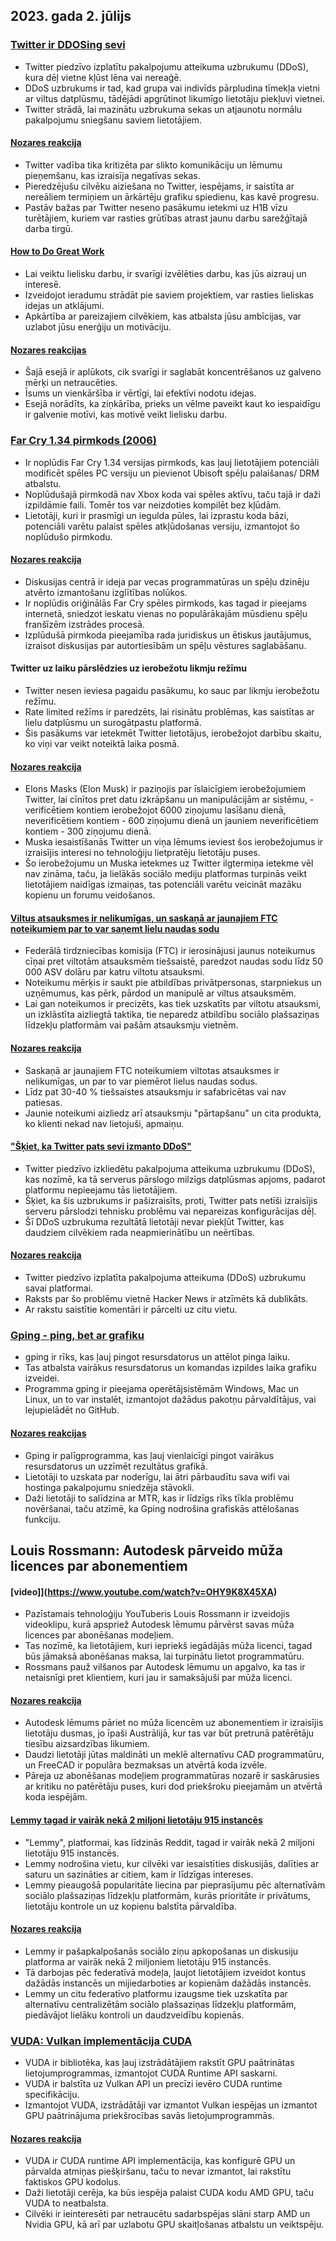 

<CallToAction />

<Steps>

## 2023. gada 2. jūlijs

### [Twitter ir DDOSing sevi](https://sfba.social/@sysop408/110639435788921057)

- Twitter piedzīvo izplatītu pakalpojumu atteikuma uzbrukumu (DDoS), kura dēļ vietne kļūst lēna vai nereaģē.
- DDoS uzbrukums ir tad, kad grupa vai indivīds pārpludina tīmekļa vietni ar viltus datplūsmu, tādējādi apgrūtinot likumīgo lietotāju piekļuvi vietnei.
- Twitter strādā, lai mazinātu uzbrukuma sekas un atjaunotu normālu pakalpojumu sniegšanu saviem lietotājiem.

#### [Nozares reakcija](http://news.ycombinator.com/item?id=36553236)

- Twitter vadība tika kritizēta par slikto komunikāciju un lēmumu pieņemšanu, kas izraisīja negatīvas sekas.
- Pieredzējušu cilvēku aiziešana no Twitter, iespējams, ir saistīta ar nereāliem termiņiem un ārkārtēju grafiku spiedienu, kas kavē progresu.
- Pastāv bažas par Twitter neseno pasākumu ietekmi uz H1B vīzu turētājiem, kuriem var rasties grūtības atrast jaunu darbu sarežģītajā darba tirgū.

#### [How to Do Great Work](http://paulgraham.com/greatwork.html)

- Lai veiktu lielisku darbu, ir svarīgi izvēlēties darbu, kas jūs aizrauj un interesē.
- Izveidojot ieradumu strādāt pie saviem projektiem, var rasties lieliskas idejas un atklājumi.
- Apkārtība ar pareizajiem cilvēkiem, kas atbalsta jūsu ambīcijas, var uzlabot jūsu enerģiju un motivāciju.

#### [Nozares reakcijas](http://news.ycombinator.com/item?id=36550615)

- Šajā esejā ir aplūkots, cik svarīgi ir saglabāt koncentrēšanos uz galveno mērķi un netraucēties.
- Īsums un vienkāršība ir vērtīgi, lai efektīvi nodotu idejas.
- Esejā norādīts, ka ziņkārība, prieks un vēlme paveikt kaut ko iespaidīgu ir galvenie motīvi, kas motivē veikt lielisku darbu.

### [Far Cry 1.34 pirmkods (2006)](https://archive.org/details/far-cry-1.34-complete)

- Ir noplūdis Far Cry 1.34 versijas pirmkods, kas ļauj lietotājiem potenciāli modificēt spēles PC versiju un pievienot Ubisoft spēļu palaišanas/ DRM atbalstu.
- Noplūdušajā pirmkodā nav Xbox koda vai spēles aktīvu, taču tajā ir daži izpildāmie faili. Tomēr tos var neizdoties kompilēt bez kļūdām.
- Lietotāji, kuri ir prasmīgi un iegulda pūles, lai izprastu koda bāzi, potenciāli varētu palaist spēles atkļūdošanas versiju, izmantojot šo noplūdušo pirmkodu.

#### [Nozares reakcija](http://news.ycombinator.com/item?id=36547801)

- Diskusijas centrā ir ideja par vecas programmatūras un spēļu dzinēju atvērto izmantošanu izglītības nolūkos.
- Ir noplūdis oriģinālās Far Cry spēles pirmkods, kas tagad ir pieejams internetā, sniedzot ieskatu vienas no populārākajām mūsdienu spēļu franšīzēm izstrādes procesā.
- Izplūdušā pirmkoda pieejamība rada juridiskus un ētiskus jautājumus, izraisot diskusijas par autortiesībām un spēļu vēstures saglabāšanu.

#### Twitter uz laiku pārslēdzies uz ierobežotu likmju režīmu

- Twitter nesen ieviesa pagaidu pasākumu, ko sauc par likmju ierobežotu režīmu.
- Rate limited režīms ir paredzēts, lai risinātu problēmas, kas saistītas ar lielu datplūsmu un surogātpastu platformā.
- Šis pasākums var ietekmēt Twitter lietotājus, ierobežojot darbību skaitu, ko viņi var veikt noteiktā laika posmā.

#### [Nozares reakcija](http://news.ycombinator.com/item?id=36552324)

- Elons Masks (Elon Musk) ir paziņojis par īslaicīgiem ierobežojumiem Twitter, lai cīnītos pret datu izkrāpšanu un manipulācijām ar sistēmu, - verificētiem kontiem ierobežojot 6000 ziņojumu lasīšanu dienā, neverificētiem kontiem - 600 ziņojumu dienā un jauniem neverificētiem kontiem - 300 ziņojumu dienā.
- Muska iesaistīšanās Twitter un viņa lēmums ieviest šos ierobežojumus ir izraisījis interesi no tehnoloģiju lietpratēju lietotāju puses.
- Šo ierobežojumu un Muska ietekmes uz Twitter ilgtermiņa ietekme vēl nav zināma, taču, ja lielākās sociālo mediju platformas turpinās veikt lietotājiem naidīgas izmaiņas, tas potenciāli varētu veicināt mazāku kopienu un forumu veidošanos.

#### [Viltus atsauksmes ir nelikumīgas, un saskaņā ar jaunajiem FTC noteikumiem par to var saņemt lielu naudas sodu](https://www.washingtonpost.com/technology/2023/06/30/fake-reviews-online-ftc/)

- Federālā tirdzniecības komisija (FTC) ir ierosinājusi jaunus noteikumus cīņai pret viltotām atsauksmēm tiešsaistē, paredzot naudas sodu līdz 50 000 ASV dolāru par katru viltotu atsauksmi.
- Noteikumu mērķis ir saukt pie atbildības privātpersonas, starpniekus un uzņēmumus, kas pērk, pārdod un manipulē ar viltus atsauksmēm.
- Lai gan noteikumos ir precizēts, kas tiek uzskatīts par viltotu atsauksmi, un izklāstīta aizliegtā taktika, tie neparedz atbildību sociālo plašsaziņas līdzekļu platformām vai pašām atsauksmju vietnēm.

#### [Nozares reakcija](http://news.ycombinator.com/item?id=36556228)

- Saskaņā ar jaunajiem FTC noteikumiem viltotas atsauksmes ir nelikumīgas, un par to var piemērot lielus naudas sodus.
- Līdz pat 30-40 % tiešsaistes atsauksmju ir safabricētas vai nav patiesas.
- Jaunie noteikumi aizliedz arī atsauksmju "pārtapšanu" un cita produkta, ko klienti nekad nav lietojuši, apmaiņu.

#### ["Šķiet, ka Twitter pats sevi izmanto DDoS"](https://sfba.social/@sysop408/110639474671754723)

- Twitter piedzīvo izkliedētu pakalpojuma atteikuma uzbrukumu (DDoS), kas nozīmē, ka tā serverus pārslogo milzīgs datplūsmas apjoms, padarot platformu nepieejamu tās lietotājiem.
- Šķiet, ka šis uzbrukums ir pašizraisīts, proti, Twitter pats netīši izraisījis serveru pārslodzi tehnisku problēmu vai nepareizas konfigurācijas dēļ.
- Šī DDoS uzbrukuma rezultātā lietotāji nevar piekļūt Twitter, kas daudziem cilvēkiem rada neapmierinātību un neērtības.

#### [Nozares reakcija](http://news.ycombinator.com/item?id=36553762)

- Twitter piedzīvo izplatīta pakalpojuma atteikuma (DDoS) uzbrukumu savai platformai.
- Raksts par šo problēmu vietnē Hacker News ir atzīmēts kā dublikāts.
- Ar rakstu saistītie komentāri ir pārcelti uz citu vietu.

### [Gping - ping, bet ar grafiku](https://github.com/orf/gping)

- gping ir rīks, kas ļauj pingot resursdatorus un attēlot pinga laiku.
- Tas atbalsta vairākus resursdatorus un komandas izpildes laika grafiku izveidei.
- Programma gping ir pieejama operētājsistēmām Windows, Mac un Linux, un to var instalēt, izmantojot dažādus pakotņu pārvaldītājus, vai lejupielādēt no GitHub.

#### [Nozares reakcijas](http://news.ycombinator.com/item?id=36548676)

- Gping ir palīgprogramma, kas ļauj vienlaicīgi pingot vairākus resursdatorus un uzzīmēt rezultātus grafikā.
- Lietotāji to uzskata par noderīgu, lai ātri pārbaudītu sava wifi vai hostinga pakalpojumu sniedzēja stāvokli.
- Daži lietotāji to salīdzina ar MTR, kas ir līdzīgs rīks tīkla problēmu novēršanai, taču atzīmē, ka Gping nodrošina grafiskās attēlošanas funkciju.

## Louis Rossmann: Autodesk pārveido mūža licences par abonementiem

#### [video]](https://www.youtube.com/watch?v=OHY9K8X45XA)

- Pazīstamais tehnoloģiju YouTuberis Louis Rossmann ir izveidojis videoklipu, kurā apspriež Autodesk lēmumu pārvērst savas mūža licences par abonēšanas modeļiem.
- Tas nozīmē, ka lietotājiem, kuri iepriekš iegādājās mūža licenci, tagad būs jāmaksā abonēšanas maksa, lai turpinātu lietot programmatūru.
- Rossmans pauž vilšanos par Autodesk lēmumu un apgalvo, ka tas ir netaisnīgi pret klientiem, kuri jau ir samaksājuši par mūža licenci.

#### [Nozares reakcija](http://news.ycombinator.com/item?id=36547864)

- Autodesk lēmums pāriet no mūža licencēm uz abonementiem ir izraisījis lietotāju dusmas, jo īpaši Austrālijā, kur tas var būt pretrunā patērētāju tiesību aizsardzības likumiem.
- Daudzi lietotāji jūtas maldināti un meklē alternatīvu CAD programmatūru, un FreeCAD ir populāra bezmaksas un atvērtā koda izvēle.
- Pāreja uz abonēšanas modeļiem programmatūras nozarē ir saskārusies ar kritiku no patērētāju puses, kuri dod priekšroku pieejamām un atvērtā koda iespējām.

#### [Lemmy tagad ir vairāk nekā 2 miljoni lietotāju 915 instancēs](https://lemmymap.feddit.de)

- "Lemmy", platformai, kas līdzinās Reddit, tagad ir vairāk nekā 2 miljoni lietotāju 915 instancēs.
- Lemmy nodrošina vietu, kur cilvēki var iesaistīties diskusijās, dalīties ar saturu un sazināties ar citiem, kam ir līdzīgas intereses.
- Lemmy pieaugošā popularitāte liecina par pieprasījumu pēc alternatīvām sociālo plašsaziņas līdzekļu platformām, kurās prioritāte ir privātums, lietotāju kontrole un uz kopienu balstīta pārvaldība.

#### [Nozares reakcija](http://news.ycombinator.com/item?id=36546425)

- Lemmy ir pašapkalpošanās sociālo ziņu apkopošanas un diskusiju platforma ar vairāk nekā 2 miljoniem lietotāju 915 instancēs.
- Tā darbojas pēc federatīvā modeļa, ļaujot lietotājiem izveidot kontus dažādās instancēs un mijiedarboties ar kopienām dažādās instancēs.
- Lemmy un citu federatīvo platformu izaugsme tiek uzskatīta par alternatīvu centralizētām sociālo plašsaziņas līdzekļu platformām, piedāvājot lielāku kontroli un daudzveidību kopienās.

### [VUDA: Vulkan implementācija CUDA](https://github.com/jgbit/vuda)

- VUDA ir bibliotēka, kas ļauj izstrādātājiem rakstīt GPU paātrinātas lietojumprogrammas, izmantojot CUDA Runtime API saskarni.
- VUDA ir balstīta uz Vulkan API un precīzi ievēro CUDA runtime specifikāciju.
- Izmantojot VUDA, izstrādātāji var izmantot Vulkan iespējas un izmantot GPU paātrinājuma priekšrocības savās lietojumprogrammās.

#### [Nozares reakcija](http://news.ycombinator.com/item?id=36549637)

- VUDA ir CUDA runtime API implementācija, kas konfigurē GPU un pārvalda atmiņas piešķiršanu, taču to nevar izmantot, lai rakstītu faktiskos GPU kodolus.
- Daži lietotāji cerēja, ka būs iespēja palaist CUDA kodu AMD GPU, taču VUDA to neatbalsta.
- Cilvēki ir ieinteresēti par netraucētu sadarbspējas slāni starp AMD un Nvidia GPU, kā arī par uzlabotu GPU skaitļošanas atbalstu un veiktspēju.

</Steps>
